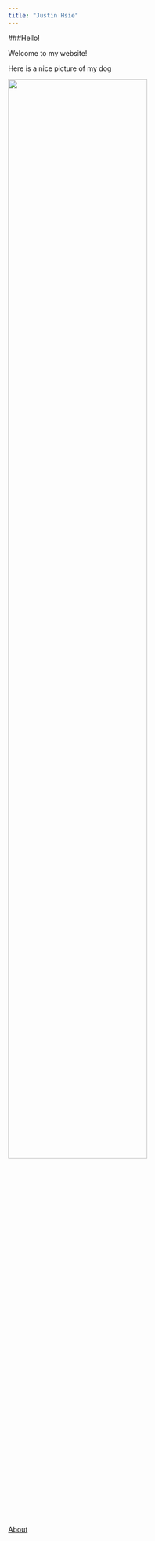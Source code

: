 ```yaml
---
title: "Justin Hsie"
---
```


###Hello!

Welcome to my website!

Here is a nice picture of my dog

<img src = "images/IMG_1491.jpg" style = "width:75%">



[About](about.html)